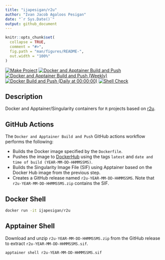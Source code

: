 ```yaml
---
title: "ijapesigan/r2u"
author: "Ivan Jacob Agaloos Pesigan"
date: "`r Sys.Date()`"
output: github_document
---
```


<!-- README.md is generated from .setup/readme/README.Rmd. Please edit that file -->

```r
knitr::opts_chunk$set(
  collapse = TRUE,
  comment = "#>",
  fig.path = "man/figures/README-",
  out.width = "100%"
)
```

<!-- badges: start -->
[![Make Project](https://github.com/ijapesigan/docker-r2u/actions/workflows/make.yml/badge.svg)](https://github.com/ijapesigan/docker-r2u/actions/workflows/make.yml)
[![Docker and Apptainer Build and Push](https://github.com/ijapesigan/docker-r2u/actions/workflows/docker-apptainer-build-push.yml/badge.svg)](https://github.com/ijapesigan/docker-r2u/actions/workflows/docker-apptainer-build-push.yml)
[![Docker and Apptainer Build and Push (Weekly)](https://github.com/ijapesigan/docker-r2u/actions/workflows/docker-apptainer-build-push-weekly.yml/badge.svg)](https://github.com/ijapesigan/docker-r2u/actions/workflows/docker-apptainer-build-push-weekly.yml)
[![Docker Build and Push (Daily at 00:00:00)](https://github.com/ijapesigan/docker-r2u/actions/workflows/docker-build-push-daily-rocker.yml/badge.svg)](https://github.com/ijapesigan/docker-r2u/actions/workflows/docker-build-push-daily-rocker.yml)
[![Shell Check](https://github.com/ijapesigan/docker-r2u/actions/workflows/shellcheck.yml/badge.svg)](https://github.com/ijapesigan/docker-r2u/actions/workflows/shellcheck.yml)
<!-- badges: end -->

## Description

Docker and Apptainer/Singularity containers for `R` projects based on [r2u](https://github.com/eddelbuettel/r2u/).

## GitHub Actions

The `Docker and Apptainer Build and Push` GitHub actions workflow performs the following:

- Builds the Docker image specified by the `Dockerfile`.
- Pushes the image to [DockerHub](https://hub.docker.com/repository/docker/ijapesigan/r2u/general) using the tags `latest` and `date and time of build (YEAR-MM-DD-HHMMSSMS)`.
- Builds the Singularity Image File (SIF) using Apptainer based on the Docker Hub image from the previous step.
- Creates a GitHub release named `r2u-YEAR-MM-DD-HHMMSSMS`. Note that `r2u-YEAR-MM-DD-HHMMSSMS.zip` contains the SIF. 

## Docker Shell

```bash
docker run -it ijapesigan/r2u
```

## Apptainer Shell

Download and unzip `r2u-YEAR-MM-DD-HHMMSSMS.zip` from the GitHub release to extract `r2u-YEAR-MM-DD-HHMMSSMS.sif`.

```bash
apptainer shell r2u-YEAR-MM-DD-HHMMSSMS.sif
```
